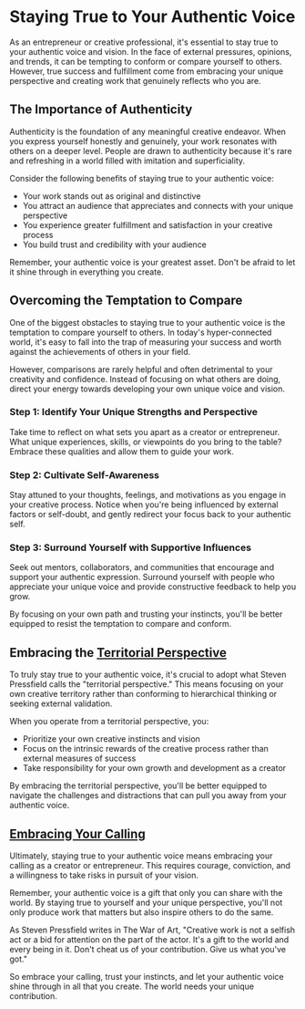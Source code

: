 
# Staying True to Your Authentic Voice

As an entrepreneur or creative professional, it's essential to stay true to your authentic voice and vision. In the face of external pressures, opinions, and trends, it can be tempting to conform or compare yourself to others. However, true success and fulfillment come from embracing your unique perspective and creating work that genuinely reflects who you are.

## The Importance of Authenticity

Authenticity is the foundation of any meaningful creative endeavor. When you express yourself honestly and genuinely, your work resonates with others on a deeper level. People are drawn to authenticity because it's rare and refreshing in a world filled with imitation and superficiality.

Consider the following benefits of staying true to your authentic voice:

- Your work stands out as original and distinctive
- You attract an audience that appreciates and connects with your unique perspective
- You experience greater fulfillment and satisfaction in your creative process
- You build trust and credibility with your audience

<Callout>
Remember, your authentic voice is your greatest asset. Don't be afraid to let it shine through in everything you create.
</Callout>

## Overcoming the Temptation to Compare

One of the biggest obstacles to staying true to your authentic voice is the temptation to compare yourself to others. In today's hyper-connected world, it's easy to fall into the trap of measuring your success and worth against the achievements of others in your field.

However, comparisons are rarely helpful and often detrimental to your creativity and confidence. Instead of focusing on what others are doing, direct your energy towards developing your own unique voice and vision.

<Steps>

### Step 1: Identify Your Unique Strengths and Perspective

Take time to reflect on what sets you apart as a creator or entrepreneur. What unique experiences, skills, or viewpoints do you bring to the table? Embrace these qualities and allow them to guide your work.

### Step 2: Cultivate Self-Awareness

Stay attuned to your thoughts, feelings, and motivations as you engage in your creative process. Notice when you're being influenced by external factors or self-doubt, and gently redirect your focus back to your authentic self.

### Step 3: Surround Yourself with Supportive Influences

Seek out mentors, collaborators, and communities that encourage and support your authentic expression. Surround yourself with people who appreciate your unique voice and provide constructive feedback to help you grow.

</Steps>

By focusing on your own path and trusting your instincts, you'll be better equipped to resist the temptation to compare and conform.

## Embracing the [Territorial Perspective](/higher-inspiration/territorial-perspective)

To truly stay true to your authentic voice, it's crucial to adopt what Steven Pressfield calls the "territorial perspective." This means focusing on your own creative territory rather than conforming to hierarchical thinking or seeking external validation.

When you operate from a territorial perspective, you:

- Prioritize your own creative instincts and vision
- Focus on the intrinsic rewards of the creative process rather than external measures of success
- Take responsibility for your own growth and development as a creator

By embracing the territorial perspective, you'll be better equipped to navigate the challenges and distractions that can pull you away from your authentic voice.

## [Embracing Your Calling](/authentic-voice/embracing-calling)

Ultimately, staying true to your authentic voice means embracing your calling as a creator or entrepreneur. This requires courage, conviction, and a willingness to take risks in pursuit of your vision.

Remember, your authentic voice is a gift that only you can share with the world. By staying true to yourself and your unique perspective, you'll not only produce work that matters but also inspire others to do the same.

<Callout>
As Steven Pressfield writes in The War of Art, "Creative work is not a selfish act or a bid for attention on the part of the actor. It's a gift to the world and every being in it. Don't cheat us of your contribution. Give us what you've got."
</Callout>

So embrace your calling, trust your instincts, and let your authentic voice shine through in all that you create. The world needs your unique contribution.